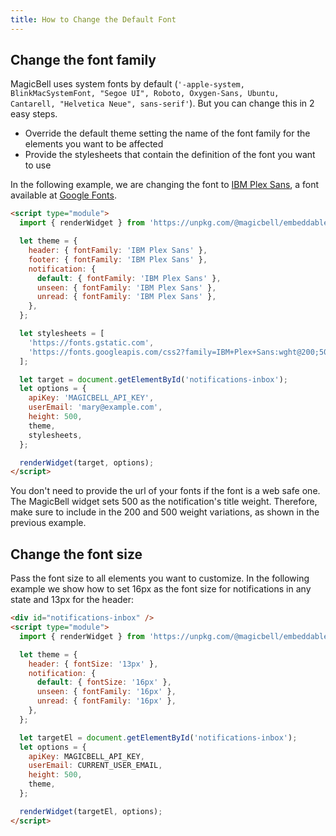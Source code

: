 ```yaml
---
title: How to Change the Default Font
---
```


## Change the font family

MagicBell uses system fonts by default (`'-apple-system, BlinkMacSystemFont, "Segoe UI", Roboto, Oxygen-Sans, Ubuntu, Cantarell, "Helvetica Neue", sans-serif'`). But you can change this in 2 easy steps.

- Override the default theme setting the name of the font family for the elements you want to be affected
- Provide the stylesheets that contain the definition of the font you want to use

In the following example, we are changing the font to [IBM Plex Sans](https://fonts.google.com/specimen/IBM+Plex+Sans), a font available at [Google Fonts](https://fonts.google.com/).

```html title=ESM
<script type="module">
  import { renderWidget } from 'https://unpkg.com/@magicbell/embeddable';

  let theme = {
    header: { fontFamily: 'IBM Plex Sans' },
    footer: { fontFamily: 'IBM Plex Sans' },
    notification: {
      default: { fontFamily: 'IBM Plex Sans' },
      unseen: { fontFamily: 'IBM Plex Sans' },
      unread: { fontFamily: 'IBM Plex Sans' },
    },
  };

  let stylesheets = [
    'https://fonts.gstatic.com',
    'https://fonts.googleapis.com/css2?family=IBM+Plex+Sans:wght@200;500',
  ];

  let target = document.getElementById('notifications-inbox');
  let options = {
    apiKey: 'MAGICBELL_API_KEY',
    userEmail: 'mary@example.com',
    height: 500,
    theme,
    stylesheets,
  };

  renderWidget(target, options);
</script>
```

<Note>
  You don't need to provide the url of your fonts if the font is a web safe one.
</Note>

<Warning>
  The MagicBell widget sets 500 as the notification's title weight. Therefore, make sure
  to include in the 200 and 500 weight variations, as shown in the previous example.
</Warning>

## Change the font size

Pass the font size to all elements you want to customize. In the following example we show how to set 16px as the font size for notifications in any state and 13px for the header:

```html title=ESM
<div id="notifications-inbox" />
<script type="module">
  import { renderWidget } from 'https://unpkg.com/@magicbell/embeddable';

  let theme = {
    header: { fontSize: '13px' },
    notification: {
      default: { fontSize: '16px' },
      unseen: { fontFamily: '16px' },
      unread: { fontFamily: '16px' },
    },
  };

  let targetEl = document.getElementById('notifications-inbox');
  let options = {
    apiKey: MAGICBELL_API_KEY,
    userEmail: CURRENT_USER_EMAIL,
    height: 500,
    theme,
  };

  renderWidget(targetEl, options);
</script>
```
